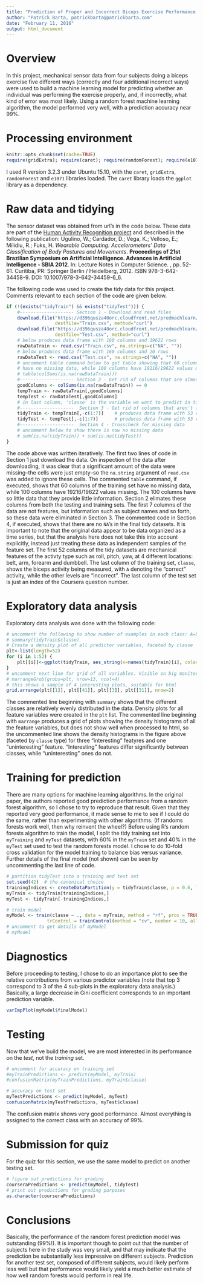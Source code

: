 ```yaml
---
title: "Prediction of Proper and Incorrect Biceps Exercise Performance by Random Forests"
author: "Patrick Barta, patrickbarta@patrickbarta.com"
date: "February 11, 2016"
output: html_document
---
```

# Overview
In this project, mechanical sensor data from four subjects doing a biceps exercise five different ways (correctly and four additional incorrect ways) were used to build a machine learning model for predicting whether an individual was performing the exercise properly, and, if incorrectly, what  kind of error was most likely. Using a random forest machine learning algorithm, the model performed very well, with a prediction accuracy near 99%.

# Processing environment
```r
knitr::opts_chunk$set(cache=TRUE)
require(gridExtra); require(caret); require(randomForest); require(e1071)
```
I used R version 3.2.3 under Ubuntu 15.10, with the `caret`, `gridExtra`, `randomForest` and `e1071` libraries loaded. The `caret` library loads the `ggplot` library as a dependency.

# Raw data and tidying
The sensor dataset was obtained from url's in the code below. These data are part of the [Human Activity Recognition project](http://groupware.les.inf.puc-rio.br/har) and described in the following publication: 
Ugulino, W.; Cardador, D.; Vega, K.; Velloso, E.; Milidiu, R.; Fuks, H. *Wearable Computing: Accelerometers' Data Classification of Body Postures and Movements*. **Proceedings of 21st Brazilian Symposium on Artificial Intelligence. Advances in Artificial Intelligence - SBIA 2012**. In: Lecture Notes in Computer Science. , pp. 52-61. Curitiba, PR: Springer Berlin / Heidelberg, 2012. ISBN 978-3-642-34458-9. DOI: 10.1007/978-3-642-34459-6_6.

The following code was used to create the tidy data for this project. Comments relevant to each section of the code are given below.
```r
if (!(exists("tidyTrain") && exists("tidyTest"))) {
    #-------------------- Section 1 - Download and read files
    download.file("https://d396qusza40orc.cloudfront.net/predmachlearn/pml-training.csv",
                  destfile="Train.csv", method="curl")
    download.file("https://d396qusza40orc.cloudfront.net/predmachlearn/pml-testing.csv",
                  destfile="Test.csv", method="curl")
    # below produces data frame with 160 columns and 19622 rows
    rawDataTrain <- read.csv("Train.csv", na.strings=c("NA", "")) 
    # below produces data frame with 160 columns and 20 rows
    rawDataTest <- read.csv("Test.csv", na.strings=c("NA", ""))   
    # uncomment table command below to get table showing that 60 columns of training set 
    # have no missing data, while 100 columns have 19216/19622 values missing.
    # table(colSums(is.na(rawDataTrain)))
    #-------------------- Section 2 - Get rid of columns that are almost all missing data
    goodColumns <- colSums(is.na(rawDataTrain)) == 0
    tempTrain <- rawDataTrain[,goodColumns]
    tempTest <- rawDataTest[,goodColumns]
    # in last column, 'classe' is the variable we want to predict in tidyTrain
    #--------------------  Section 3 - Get rid of columns that aren't features or class value
    tidyTrain <- tempTrain[,-c(1:7)]    # produces data frame with 53 columns annd 19622 rows
    tidyTest <- tempTest[,-c(1:7)]      # produces data frame with 53 columns and 20 rows
    #--------------------  Section 4 - Crosscheck for missing data
    # uncomment below to show there is now no missing data
    # sum(is.na(tidyTrain)) + sum(is.na(tidyTest))
}
```
The code above was written iteratively. The first two lines of code in Section 1 just download the data. On inspection of the data after downloading, it was clear that a significant amount of the data were missing--the cells were just empty--so the `na.string` argument of `read.csv` was added to ignore these cells. The commented `table` command, if executed, shows that 60 columns of the training set have no missing data, while 100 columns have 19216/19622 values missing. The 100 columns have so little data that they provide little information. Section 2 elimates these columns from both the testing and training sets. The first 7 columns of the data are not features, but information such as subject names and so forth, so these data were eliminated in Section 3. The commented code in Section 4, if executed, shows that there are no `NA`'s in the final tidy datasets. It is important to note that the original data appear to be data organized as a time series, but that the analysis here does not take this into account explicitly, instead just treating these data as independent samples of the feature set. The first 52 columns of the tidy datasets are mechanical features of the activty type such as roll, pitch, yaw, at 4 different locations: belt, arm, forearm and dumbbell. The last column of the training set, `classe`, shows the biceps activity being measured, with `A` denoting the "correct" activity, while the other levels are "incorrect". The last column of the test set is just an index of the Coursera question number.

# Exploratory data analysis
Exploratory data analysis was done with the following code: 
```r
# uncomment the following to show number of examples in each class: A=5580, B=3797, C=3422, D=3216, E=3607
# summary(tidyTrain$classe)
# Create a density plot of all predictor variables, faceted by classe
plt<-list(length=52)
for (i in 1:52) {
    plt[[i]]<-ggplot(tidyTrain, aes_string(x=names(tidyTrain)[i], color='classe')) + geom_density()
}
# uncomment next line for grid of all variables. Visible on big monitor, a mess in html.
# marrangeGrob(grobs=plt, nrow=13, ncol=4)
# this shows a sample of 4 interesting plots, suitable for html
grid.arrange(plt[[1]], plt[[41]], plt[[3]], plt[[31]], nrow=2)
```

The commented line beginning with `summary` shows that the different classes are relatively evenly distributed in the data. Density plots for all feature variables were created in the `plt` list. The commented line beginning with `marrange` produces a grid of plots showing the density histograms of all the feature variables, but does not show well when processed to html, so the uncommented line shows the density histograms in the figure above (faceted by `classe` type) for three "interesting" featyres and one "uninteresting" feature. "Interesting" features differ significantly between classes, while "uninteresting" ones do not.

# Training for prediction
There are many options for machine learning algorithms. In the original paper, the authors reported good prediction performance from a random forest algorithm, so I chose to try to reproduce that result. Given that they reported very good performance, it made sense to me to see if I could do the same, rather than experimenting with other algorithms. (If randoms forests work well, then why reinvent the wheel?) Before using R's random forests algorithm to train the model, I split the tidy training set into `myTraining` and `myTest` datasets, with 60% in the `myTrain` set and 40% in the `myTest` set used to test the random forests model. I chose to do 10-fold cross validation for the model training to balance bias versus variance. Further details of the final model (not shown) can be seen by uncommenting the last line of code.
```r
# partition tidyTest into a training and test set
set.seed(42)  # the canonical choice
trainingIndices <- createDataPartition(y = tidyTrain$classe, p = 0.6, list = FALSE)
myTrain <- tidyTrain[trainingIndices,]
myTest <- tidyTrain[-trainingIndices,]

# train model
myModel <- train(classe ~ ., data = myTrain, method = "rf", prox = TRUE, 
               trControl = trainControl(method = "cv", number = 10, allowParallel = TRUE))
# uncomment to get details of myModel
# myModel
```
# Diagnostics
Before proceeding to testing, I chose to do an importance plot to see the relative contributions from various predictor variables (note that top 3 correspond to 3 of the 4 sub-plots in the exploratory data analysis.) Basically, a large decrease in Gini coefficient corresponds to an important prediction variable.
```r
varImpPlot(myModel$finalModel)
```

# Testing
Now that we've build the model, we are most interested in its performance on the *test*, not the *training* set.
```r
# uncomment for accuracy on training set
#myTrainPredictions <- predict(myModel, myTrain)
#confusionMatrix(myTrainPredictions, myTrain$classe)

# accuracy on test set
myTestPredictions <- predict(myModel, myTest)
confusionMatrix(myTestPredictions, myTest$classe)
```
The confusion matrix shows very good performance. Almost everything is assigned to the correct class with an accuracy of 99%.

# Submission for quiz
For the quiz for this section, we use the same model to predict on another testing set.
```r
# figure out predictions for grading
courseraPredictions <- predict(myModel, tidyTest)
# print out predictions for grading purposes
as.character(courseraPredictions)
```

# Conclusions

Basically, the performance of the random forest prediction model was outstanding (99%!). It is important though to point out that the number of subjects here in the study was very small, and that may indicate that the prediction be substantially less impressive on different subjects. Prediction for another test set, composed of different subjects, would likely perform less well but that performance would likely yield a much better estimate of how well random forests would perform in real life.


